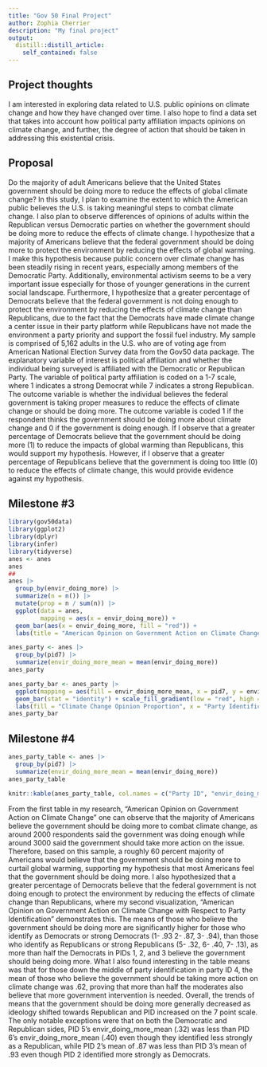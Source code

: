 ```yaml
---
title: "Gov 50 Final Project"
author: Zophia Cherrier
description: "My final project"
output:
  distill::distill_article:
    self_contained: false
---
```




## Project thoughts

I am interested in exploring data related to U.S. public opinions on climate change and how they have changed over time. I also hope to find a data set that takes into account how political party affiliation impacts opinions on climate change, and further, the degree of action that should be taken in addressing this existential crisis.  

## Proposal
 
Do the majority of adult Americans believe that the United States government should be doing more to reduce the effects of global climate change? In this study, I plan to examine the extent to which the American public believes the U.S. is taking meaningful steps to combat climate change. I also plan to observe differences of opinions of adults within the Republican versus Democratic parties on whether the government should be doing more to reduce the effects of climate change. I hypothesize that a majority of Americans believe that the federal government should be doing more to protect the environment by reducing the effects of global warming. I make this hypothesis because public concern over climate change has been steadily rising in recent years, especially among members of the Democratic Party. Additionally, environmental activism seems to be a very important issue especially for those of younger generations in the current social landscape. Furthermore, I hypothesize that a greater percentage of Democrats believe that the federal government is not doing enough to protect the environment by reducing the effects of climate change than Republicans, due to the fact that the Democrats have made climate change a center issue in their party platform while Republicans have not made the environment a party priority and support the fossil fuel industry. My sample is comprised of 5,162 adults in the U.S. who are of voting age from American National Election Survey data from the Gov50 data package. The explanatory variable of interest is political affiliation and whether the individual being surveyed is affiliated with the Democratic or Republican Party. The variable of political party affiliation is coded on a 1-7 scale, where 1 indicates a strong Democrat while 7 indicates a strong Republican. The outcome variable is whether the individual believes the federal government is taking proper measures to reduce the effects of climate change or should be doing more. The outcome variable is coded 1 if the respondent thinks the government should be doing more about climate change and 0 if the government is doing enough. If I observe that a greater percentage of Democrats believe that the government should be doing more (1) to reduce the impacts of global warming than Republicans, this would support my hypothesis. However, if I observe that a greater percentage of Republicans believe that the government is doing too little (0) to reduce the effects of climate change, this would provide evidence against my hypothesis. 

## Milestone #3

```r
library(gov50data)
library(ggplot2)
library(dplyr)
library(infer)
library(tidyverse)
anes <- anes 
anes
##
anes |>
  group_by(envir_doing_more) |>
  summarize(n = n()) |>
  mutate(prop = n / sum(n)) |>
  ggplot(data = anes, 
         mapping = aes(x = envir_doing_more)) +
  geom_bar(aes(x = envir_doing_more, fill = "red")) +
  labs(title = "American Opinion on Government Action on Climate Change", fill = "Count")

anes_party <- anes |>
  group_by(pid7) |>
  summarize(envir_doing_more_mean = mean(envir_doing_more))
anes_party

anes_party_bar <- anes_party |>
  ggplot(mapping = aes(fill = envir_doing_more_mean, x = pid7, y = envir_doing_more_mean)) +
  geom_bar(stat = "identity") + scale_fill_gradient(low = "red", high = "blue") +
  labs(fill = "Climate Change Opinion Proportion", x = "Party Identification 1 (Strong Democrat) to 7 (Strong Republican)", title = "American Opinion on Government Action on Climate Change With Respect to Party Identification")
anes_party_bar


```
## Milestone #4

```r
anes_party_table <- anes |>
  group_by(pid7) |>
  summarize(envir_doing_more_mean = mean(envir_doing_more)) 
anes_party_table

knitr::kable(anes_party_table, col.names = c("Party ID", "envir_doing_more_mean"))


```

From the first table in my research, "American Opinion on Government Action on Climate Change" one can observe that the majority of Americans believe the government should be doing more to combat climate change, as around 2000 respondents said the government was doing enough while around 3000 said the government should take more action on the issue. Therefore, based on this sample, a roughly 60 percent majority of Americans would believe that the government should be doing more to curtail global warming, supporting my hypothesis that most Americans feel that the government should be doing more. I also hypothesized that a greater percentage of Democrats believe that the federal government is not doing enough to protect the environment by reducing the effects of climate change than Republicans, where my second visualization, "American Opinion on Government Action on Climate Change with Respect to Party Identification" demonstrates this. The means of those who believe the government should be doing more are significantly higher for those who identify as Democrats or strong Democrats (1- .93 2- .87, 3- .94), than those who identify as Republicans or strong Republicans (5- .32, 6- .40, 7- .13), as more than half the Democrats in PIDs 1, 2, and 3 believe the government should being doing more. What I also found interesting in the table means was that for those down the middle of party identification in party ID 4, the mean of those who believe the government should be taking more action on climate change was .62, proving that more than half the moderates also believe that more government intervention is needed. Overall, the trends of means that the government should be doing more generally decreased as ideology shifted towards Republican and PID increased on the 7 point scale. The only notable exceptions were that on both the Democratic and Republican sides, PID 5's envir_doing_more_mean (.32) was less than PID 6's envir_doing_more_mean (.40) even though they identified less strongly as a Republican, while PID 2's mean of .87 was less than PID 3's mean of .93 even though PID 2 identified more strongly as Democrats.




